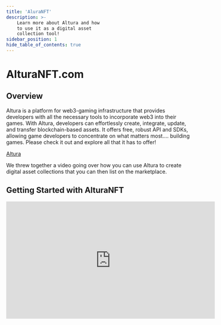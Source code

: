 ```yaml
---
title: 'AluraNFT'
description: >-
    Learn more about Altura and how
    to use it as a digital asset
    collection tool!
sidebar_position: 1
hide_table_of_contents: true
---
```


# AlturaNFT.com

## Overview

Altura is a platform for web3-gaming infrastructure that provides developers with all the necessary tools to incorporate web3 into their games. With Altura, developers can effortlessly create, integrate, update, and transfer blockchain-based assets. It offers free, robust API and SDKs, allowing game developers to concentrate on what matters most…. building games.
Please check it out and explore all that it has to offer! 

[Altura](https://www.alturanft.com/)

We threw together a video going over how you can use Altura to create digital asset collections that you can then list on the marketplace.

## Getting Started with AlturaNFT

<iframe width="560" height="315" src="https://www.youtube.com/embed/aPdUOA_I8lw" title="YouTube video player" frameborder="0" allow="accelerometer; autoplay; clipboard-write; encrypted-media; gyroscope; picture-in-picture; web-share" allowfullscreen></iframe>
